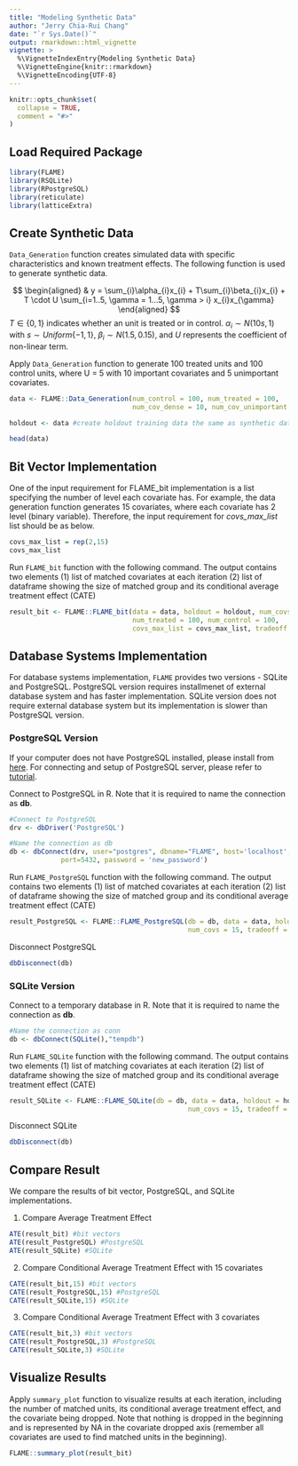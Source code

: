 ```yaml
---
title: "Modeling Synthetic Data"
author: "Jerry Chia-Rui Chang"
date: "`r Sys.Date()`"
output: rmarkdown::html_vignette
vignette: >
  %\VignetteIndexEntry{Modeling Synthetic Data}
  %\VignetteEngine{knitr::rmarkdown}
  %\VignetteEncoding{UTF-8}
---
```


```r
knitr::opts_chunk$set(
  collapse = TRUE,
  comment = "#>"
)
```


## Load Required Package

```r
library(FLAME)
library(RSQLite)
library(RPostgreSQL)
library(reticulate)
library(latticeExtra)
```

## Create Synthetic Data

`Data_Generation` function creates simulated data with specific characteristics and known treatment effects. The following function is used to generate synthetic data.  

\newline

$$
\begin{aligned}
& y = \sum_{i}\alpha_{i}x_{i} + T\sum_{i}\beta_{i}x_{i} + T \cdot U \sum_{i=1..5, \gamma = 1...5, \gamma > i} x_{i}x_{\gamma}
\end{aligned}
$$
$T \in \{0,1\}$ indicates whether an unit is treated or in control. $\alpha_{i} \sim N(10s, 1)$ with $s \sim Uniform\{-1,1\}$, $\beta_{i} \sim N(1.5,0.15)$, and $U$ represents the coefficient of non-linear term.

\newline
  
Apply `Data_Generation` function to generate 100 treated units and 100 control units, where U = 5 with 10 important covariates and 5 unimportant covariates. 
```r
data <- FLAME::Data_Generation(num_control = 100, num_treated = 100,
                               num_cov_dense = 10, num_cov_unimportant = 5, U = 5)

holdout <- data #create holdout training data the same as synthetic data
```

\newline

```r
head(data)
```

## Bit Vector Implementation  

One of the input requirement for FLAME_bit implementation is a list specifying the number of level each covariate has. For example, the data generation function generates 15 covariates, where each covariate has 2 level (binary variable). Therefore, the input requirement for *covs_max_list* list should be as below.  
```r
covs_max_list = rep(2,15)
covs_max_list
```
\newline

Run `FLAME_bit` function with the following command. The output contains two elements (1) list of matched covariates at each iteration (2) list of dataframe showing the size of matched group and its conditional average treatment effect (CATE)  
```r
result_bit <- FLAME::FLAME_bit(data = data, holdout = holdout, num_covs = 15,
                               num_treated = 100, num_control = 100, 
                               covs_max_list = covs_max_list, tradeoff = 0.1)
```

## Database Systems Implementation 

For database systems implementation, `FLAME` provides two versions - SQLite and PostgreSQL. PostgreSQL version requires installmenet of external database system and has faster implementation. SQLite version does not require external database system but its implementation is slower than PostgreSQL version. 

### PostgreSQL Version

If your computer does not have PostgreSQL installed, please install from [here](https://www.postgresql.org/download/). For connecting and setup of PostgreSQL server, please refer to [tutorial](http://www.postgresqltutorial.com/connect-to-postgresql-database/).  

\newline

Connect to PostgreSQL in R. Note that it is required to name the connection as **db**. 
```r
#Connect to PostgreSQL
drv <- dbDriver('PostgreSQL')

#Name the connection as db
db <- dbConnect(drv, user="postgres", dbname="FLAME", host='localhost',
             port=5432, password = 'new_password')
```

\newline

Run `FLAME_PostgreSQL` function with the following command. The output contains two elements (1) list of matched covariates at each iteration (2) list of dataframe showing the size of matched group and its conditional average treatment effect (CATE)  
```r
result_PostgreSQL <- FLAME::FLAME_PostgreSQL(db = db, data = data, holdout = holdout,
                                             num_covs = 15, tradeoff = 0.1)
```

\newline

Disconnect PostgreSQL  
```r
dbDisconnect(db)
```

### SQLite Version

Connect to a temporary database in R. Note that it is required to name the connection as **db**. 
```r
#Name the connection as conn
db <- dbConnect(SQLite(),"tempdb") 
```

\newline

Run `FLAME_SQLite` function with the following command. The output contains two elements (1) list of matching covariates at each iteration (2) list of dataframe showing the size of matched group and its conditional average treatment effect (CATE)  
```r
result_SQLite <- FLAME::FLAME_SQLite(db = db, data = data, holdout = holdout,
                                             num_covs = 15, tradeoff = 0.1)
```

\newline

Disconnect SQLite  
```r
dbDisconnect(db)
```

## Compare Result

We compare the results of bit vector, PostgreSQL, and SQLite implementations. 

\newline 

1. Compare Average Treatment Effect
```r
ATE(result_bit) #bit vectors
ATE(result_PostgreSQL) #PostgreSQL
ATE(result_SQLite) #SQLite
```

\newline 

2. Compare Conditional Average Treatment Effect with 15 covariates

```r
CATE(result_bit,15) #bit vectors
CATE(result_PostgreSQL,15) #PostgreSQL
CATE(result_SQLite,15) #SQLite
```

\newline 

3. Compare Conditional Average Treatment Effect with 3 covariates
```r
CATE(result_bit,3) #bit vectors
CATE(result_PostgreSQL,3) #PostgreSQL
CATE(result_SQLite,3) #SQLite
```

## Visualize Results

Apply `summary_plot` function to visualize results at each iteration, including the number of matched units, its conditional average treatment effect, and the covariate being dropped. Note that nothing is dropped in the beginning and is represented by NA in the covariate dropped axis (remember all covariates are used to find matched units in the beginning). 

```r
FLAME::summary_plot(result_bit)
```
